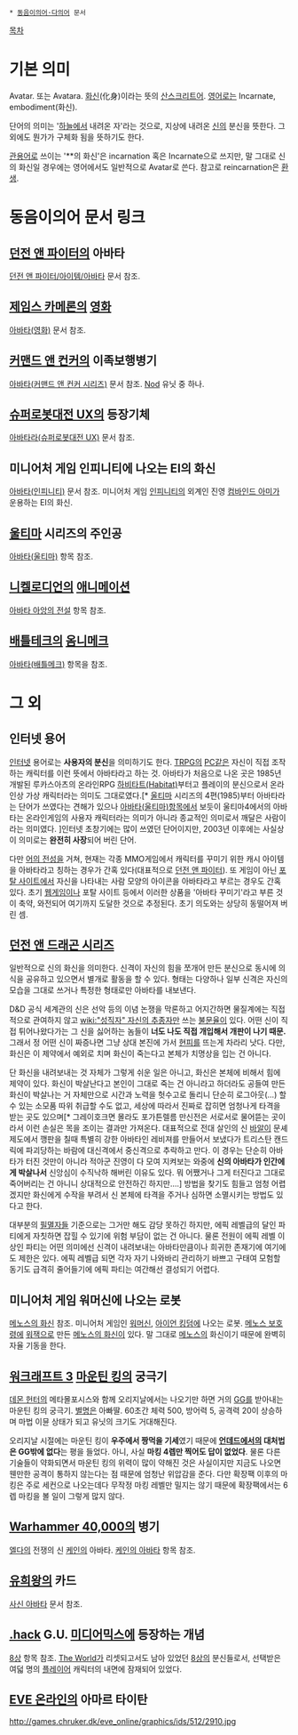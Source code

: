  * [[동음이의어·다의어]] 문서

[[목차]]

= 기본 의미 =
Avatar. 또는 Avatara. [[화신]](化身)이라는 뜻의 [[산스크리트어]]. [[영어]]로는 Incarnate, embodiment(화신).

단어의 의미는 '[[하늘]]에서 내려온 자'라는 것으로, 지상에 내려온 [[신]]의 분신을 뜻한다. 그 외에도 뭔가가 구체화 됨을 뜻하기도 한다.

[[관용어]]로 쓰이는 '**의 화신'은 incarnation 혹은 Incarnate으로 쓰지만, 말 그대로 신의 화신일 경우에는 영어에서도 일반적으로 Avatar로 쓴다. 참고로 reincarnation은 [[환생]].

= 동음이의어 문서 링크 =
== [[던전 앤 파이터]]의 아바타 ==
[[던전 앤 파이터/아이템/아바타]] 문서 참조.

== [[제임스 카메론]]의 [[영화]] ==
[[아바타(영화)]] 문서 참조.

== [[커맨드 앤 컨커]]의 이족보행병기 ==
[[아바타(커맨드 앤 컨커 시리즈)]] 문서 참조. [[Nod]] 유닛 중 하나.

== [[슈퍼로봇대전 UX]]의 등장기체 ==
[[아바타라(슈퍼로봇대전 UX)]] 문서 참조.

== 미니어처 게임 인피니티에 나오는 EI의 화신 ==
[[아바타(인피니티)]] 문서 참조. 미니어처 게임 [[인피니티(게임)|인피니티]]의 외계인 진영 [[컴바인드 아미]]가 운용하는 EI의 화신.

== [[울티마]] 시리즈의 주인공 ==
[[아바타(울티마)]] 항목 참조.

== [[니켈로디언]]의 [[애니메이션]] ==
[[아바타 아앙의 전설]] 항목 참조.

== [[배틀테크]]의 [[배틀메크|옴니메크]] ==
[[아바타(배틀메크)]] 항목을 참조.

= 그 외 =
== 인터넷 용어 ==
[[인터넷]] 용어로는 '''사용자의 분신'''을 의미하기도 한다. [[TRPG]]의 [[PC]]같은 자신이 직접 조작하는 캐릭터를 이런 뜻에서 아바타라고 하는 것. 아바타가 처음으로 나온 곳은 1985년 개발된 루카스아츠의 온라인RPG [http://en.wikipedia.org/wiki/Habitat_(video_game) 하비타트(Habitat)]부터고 플레이의 분신으로서 온라인상 가상 캐릭터라는 의미도 그대로였다.[* [[울티마]] 시리즈의 4편(1985)부터 아바타라는 단어가 쓰였다는 견해가 있으나 [[아바타(울티마)]]항목에서 보듯이 울티마4에서의 아바타는 온라인게임의 사용자 캐릭터라는 의미가 아니라 종교적인 의미로서 깨달은 사람이라는 의미였다. ]인터넷 초창기에는 많이 쓰였던 단어이지만, 2003년 이후에는 사실상 이 의미로는 '''완전히 사장'''되어 버린 단어.

다만 [[어의 전성]]을 거쳐, 현재는 각종 MMO게임에서 캐릭터를 꾸미기 위한 캐시 아이템을 아바타라고 칭하는 경우가 간혹 있다(대표적으로 [[던전 앤 파이터]]). 또 게임이 아닌 [[포탈 사이트]]에서 자신을 나타내는 사람 모양의 아이콘을 아바타라고 부르는 경우도 간혹 있다.
초기 [[웹게임]]이나 포탈 사이트 등에서 이러한 상품을 '아바타 꾸미기'라고 부른 것이 축약, 와전되어 여기까지 도달한 것으로 추정된다. 초기 의도와는 상당히 동떨어져 버린 셈.

== [[던전 앤 드래곤 시리즈]] ==
일반적으로 신의 화신을 의미한다. 신격이 자신의 힘을 쪼개어 만든 분신으로 동시에 의식을 공유하고 있으면서 별개로 활동을 할 수 있다. 형태는 다양하나 일부 신격은 자신의 모습을 그대로 쓰거나 특정한 형태로만 아바타를 내보낸다. 

D&D 공식 세계관의 신은 선악 등의 이념 논쟁을 막론하고 어지간하면 물질계에는 직접적으로 관여하지 않고 [[wiki:"성직자" 자신의 추종자]]만 쓰는 [[불문율]]이 있다. 어떤 신이 직접 튀어나왔다가는 그 신을 싫어하는 놈들이 '''너도 나도 직접 개입해서 개판이 나기 때문.''' 그래서 정 어떤 신이 짜증나면 그냥 상대 본진에 가서 [[현피]]를 뜨는게 차라리 낫다. 다만, 화신은 이 제약에서 예외로 치며 화신이 죽는다고 본체가 치명상을 입는 건 아니다. 

단 화신을 내려보내는 것 자체가 그렇게 쉬운 일은 아니고, 화신은 본체에 비해서 힘에 제약이 있다. 화신이 박살난다고 본인이 그대로 죽는 건 아니라고 하더라도 공들여 만든 화신이 박살나는 거 자체만으로 시간과 노력을 헛수고로 돌리니 단순히 로그아웃(…) 할 수 있는 소모품 따위 취급할 수도 없고, 세상에 따라서 진짜로 잡히면 엄청나게 타격을 받는 곳도 있으며[* 그레이호크면 몰라도 포가튼렐름 만신전은 서로서로 물어뜯는 곳이라서 이런 손실은 목을 조이는 결과만 가져온다. 대표적으로 전대 살인의 신 [[바알]]이 문셰 제도에서 깽판을 칠때 특별히 강한 아바타인 레비져를 만들어서 보냈다가 트리스탄 캔드릭에 파괴당하는 바람에 대신격에서 중신격으로 추락하고 만다. 이 경우는 단순히 아바타가 터진 것만이 아니라 적아군 진영이 다 모여 지켜보는 와중에 '''신의 아바타가 인간에게 박살나서''' 신앙심이 수직낙하 해버린 이유도 있다. 뭐 어쨌거나 그게 터진다고 그대로 죽어버리는 건 아니니 상대적으로 안전하긴 하지만….] 방법을 찾기도 힘들고 엄청 어렵겠지만 화신에게 수작을 부려서 신 본체에 타격을 주거나 심하면 소멸시키는 방법도 있다고 한다. 

대부분의 [[필멸자]]들 기준으로는 그거만 해도 감당 못하긴 하지만, 에픽 레벨급의 달인 파티에게 자칫하면 잡힐 수 있기에 위험 부담이 없는 건 아니다. 물론 전원이 에픽 레벨 이상인 파티는 어떤 의미에선 신격이 내려보내는 아바타만큼이나 희귀한 존재기에 여기에도 제한은 있다. 에픽 레벨급 되면 각자 자기 나와바리 관리하기 바쁘고 구태여 모험할 동기도 급격히 줄어들기에 에픽 파티는 여간해선 결성되기 어렵다.

== 미니어처 게임 워머신에 나오는 로봇 ==
[[메노스의 화신]] 참조. 미니어처 게임인 [[워머신]], [[아이언 킹덤]]에 나오는 로봇. [[메노스 보호령]]에 [[스팀잭|워잭]]으로 만든 [[메노스의 화신]]이 있다. 말 그대로 [[메노스]]의 화신이기 때문에 완벽히 자율 기동을 한다. 

== [[워크래프트 3]] [[마운틴 킹]]의 궁극기 ==
[[데몬 헌터]]의 메타몰포시스와 함께 오리지날에서는 나오기만 하면 거의 [[GG]]를 받아내는 마운틴 킹의 궁극기. [[별명]]은 아빠딸. 60초간 체력 500, 방어력 5, 공격력 20이 상승하며 마법 이뮨 상태가 되고 유닛의 크기도 거대해진다.

오리지날 시절에는 마운틴 킹이 '''우주에서 짱먹을 기세'''였기 때문에 '''[[언데드]]에서의 대처법은 GG밖에 없다'''는 평을 들었다. 아니, 사실 '''마킹 4렙만 찍어도 답이 없었다'''. 물론 다른 기술들이 약화되면서 마운틴 킹의 위력이 많이 약해진 것은 사실이지만 지금도 나오면 웬만한 공격이 통하지 않는다는 점 때문에 엄청난 위압감을 준다. 다만 확장팩 이후의 마킹은 주로 세컨으로 나오는데다 무작정 마킹 레벨만 밀지는 않기 때문에 확장팩에서는 6렙 마킹을 볼 일이 그렇게 많지 않다.

== [[Warhammer 40,000]]의 병기 ==
[[엘다]]의 전쟁의 신 [[케인(Warhammer)|케인]]의 아바타. [[케인의 아바타]] 항목 참조.

== [[유희왕]]의 카드 ==
[[사신 아바타]] 문서 참조.

== [[.hack]] G.U. [[미디어믹스]]에 등장하는 개념 ==
[[8상]] 항목 참조. [[The World]]가 리셋되고서도 남아 있었던 [[8상]]의 분신들로서, 선택받은 여덟 명의 [[플레이어]] 캐릭터의 내면에 잠재되어 있었다. 

== [[EVE 온라인]]의 아마르 타이탄 ==
http://games.chruker.dk/eve_online/graphics/ids/512/2910.jpg
